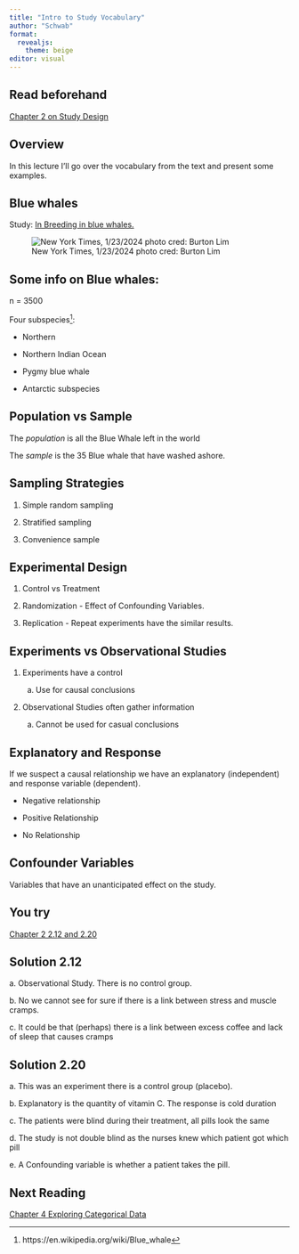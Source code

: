 ```yaml
---
title: "Intro to Study Vocabulary"
author: "Schwab"
format: 
  revealjs:
    theme: beige
editor: visual
---
```


## Read beforehand

[Chapter 2 on Study Design](https://openintro-ims.netlify.app/data-design)

## Overview

In this lecture I'll go over the vocabulary from the text and present some examples.

## Blue whales

Study: [In Breeding in blue whales.](https://www.nytimes.com/2024/01/23/science/blue-whale-genome.html)

![New York Times, 1/23/2024 photo cred: Burton Lim](https://static01.nyt.com/images/2024/01/23/multimedia/23tb-blue-whales-tghb/23tb-blue-whales-tghb-jumbo.jpg?quality=75&auto=webp)

## Some info on Blue whales:

n = 3500

Four subspecies[^1]:

[^1]: https://en.wikipedia.org/wiki/Blue_whale

-   Northern

-   Northern Indian Ocean

-   Pygmy blue whale

-   Antarctic subspecies

## Population vs Sample

The *population* is all the Blue Whale left in the world

The *sample* is the 35 Blue whale that have washed ashore.

## Sampling Strategies

1.  Simple random sampling

2.  Stratified sampling

3.  Convenience sample

## Experimental Design

1.  Control vs Treatment

2.  Randomization - Effect of Confounding Variables.

3.  Replication - Repeat experiments have the similar results.

## Experiments vs Observational Studies

1.  Experiments have a control

    a.  Use for causal conclusions

2.  Observational Studies often gather information

    a.  Cannot be used for casual conclusions

## Explanatory and Response

If we suspect a causal relationship we have an explanatory (independent) and response variable (dependent).

-   Negative relationship

-   Positive Relationship

-   No Relationship

## Confounder Variables

Variables that have an unanticipated effect on the study.

## You try

[Chapter 2 2.1](https://openintro-ims.netlify.app/data-design#chp2-exercises)[2 and 2.20](https://openintro-ims.netlify.app/data-design#sec-chp2-exercises)

## Solution 2.12

a\. Observational Study. There is no control group.

b\. No we cannot see for sure if there is a link between stress and muscle cramps.

c\. It could be that (perhaps) there is a link between excess coffee and lack of sleep that causes cramps

## Solution 2.20

a\. This was an experiment there is a control group (placebo).

b\. Explanatory is the quantity of vitamin C. The response is cold duration

c\. The patients were blind during their treatment, all pills look the same

d\. The study is not double blind as the nurses knew which patient got which pill

e\. A Confounding variable is whether a patient takes the pill.

## Next Reading

[Chapter 4 Exploring Categorical Data](https://openintro-ims.netlify.app/explore-categorical)
